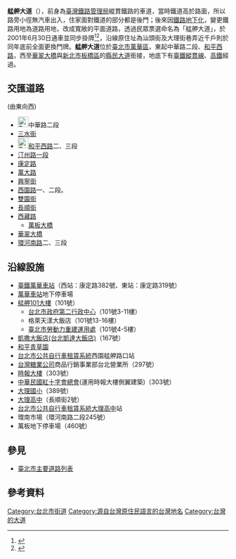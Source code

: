 '''艋舺大道'''（{{lang-en|Bangka Boulevard}}），前身為[[臺灣鐵路管理局|臺灣鐵路管理局]]縱貫鐵路的車道，當時鐵道高於路面，所以路旁小徑無汽車出入，住家面對鐵道的部分都是後門；後來因[[鐵路地下化|鐵路地下化]]，變更鐵路用地為道路用地，改成寬敞的平面道路，透過民眾票選命名為「艋舺大道」，於2001年6月30日通車並同步掛牌<ref>{{Cite web|url = https://news.ltn.com.tw/news/local/paper/532973.html|author = |title = 〈台北都會〉萬華後巷改造 和平車站曬幸福|publisher = [[自由時報|自由時報]]|date = 2011-10-20}}{{Dead link|date=2019年12月 |bot=InternetArchiveBot |fix-attempted=yes }}</ref><ref>{{Cite web |url = http://www.tlsh.tp.edu.tw/~t127/Mankahgeo/mankurroad.htm|author = |title = 艋舺大道 下月掛牌|publisher = [[中國時報|中國時報]]|date = 2001-05-21|accessdate = 2015-02-18}}</ref>，沿線原住址為汕頭街及大理街巷弄近千戶則於同年底前全面更換門牌。'''艋舺大道'''位於[[臺北市|臺北市]][[萬華區|萬華區]]，東起中華路二段、[[和平西路|和平西路]]，西至[[華翠大橋|華翠大橋]]與[[新北市|新北市]][[板橋區_(台灣)|板橋區]]的[[縣民大道_(新北市)|縣民大道]]銜接，地底下有[[臺鐵|臺鐵]][[縱貫線_(鐵路)|縱貫線]]、[[高鐵|高鐵]]經過。

== 交匯道路 ==
(由東向西)
<!-- 僅列大道、路、街、橋與隧道 -->
*[[File:TW_PHW3.svg|24px]]中華路二段
*[[三水街|三水街]]
*[[File:TW_PHW3.svg|24px]][[和平西路|和平西路]]二、三段
*[[汀州路_(台北市)|汀州路一段]]
*[[康定路_(台北市)|康定路]]
*[[萬大路_(台北市)|萬大路]]
*[[興寧街|興寧街]]
*[[西園路|西園路]]一、二段。
*[[雙園街|雙園街]]
*[[長順街|長順街]]
*[[西藏路_(台北市)|西藏路]]
**[[萬板大橋|萬板大橋]]
*[[華翠大橋|華翠大橋]]
*[[環河南路|環河南路]]二、三段

== 沿線設施 ==
*[[臺鐵|臺鐵]][[萬華車站|萬華車站]]（西站：康定路382號、東站：康定路319號）
*[[萬華車站|萬華車站]]地下停車場
*[[艋舺101大樓|艋舺101大樓]]（101號）
**[[臺北市政府第二行政中心|台北市政府第二行政中心]]（101號3-11樓）
**格萊天漾大飯店（101號13-16樓）
**[[臺北市勞動力重建運用處|臺北市勞動力重建運用處]]（101號4-5樓）
*[[凱撒大飯店|凱撒大飯店(台北凱達大飯店)]]（167號）
*[[和平青草園|和平青草園]]
*[[台北市公共自行車租賃系統|台北市公共自行車租賃系統]]西園艋舺路口站
*[[台灣糖業公司|台灣糖業公司]]商品行銷事業部台北營業所（297號）
*[[中國時報集團|時報大樓]]（303號）
*[[中華民國紅十字會總會|中華民國紅十字會總會]](運用時報大樓側翼建築)（303號）
*[[臺北市萬華區大理國民小學|大理國小]]（389號）
*[[臺北市立大理高級中學|大理高中]]（長順街2號）
*[[台北市公共自行車租賃系統|台北市公共自行車租賃系統]][[臺北市立大理高級中學|大理高中]]站
*環南市場（環河南路二段245號）
*萬板地下停車場（460號）

== 參見 ==
*[[臺北市主要道路列表|臺北市主要道路列表]]

== 參考資料 ==
{{reflist}}



{{臺北市市區主要道路}}

{{DEFAULTSORT:Bangka}}

[[Category:台北市街道|Category:台北市街道]]
[[Category:源自台灣原住民語言的台灣地名|Category:源自台灣原住民語言的台灣地名]]
[[Category:台灣的大道|Category:台灣的大道]]